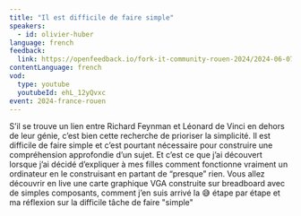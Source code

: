 ```yaml
---
title: "Il est difficile de faire simple"
speakers:
  - id: olivier-huber
language: french
feedback:
  link: https://openfeedback.io/fork-it-community-rouen-2024/2024-06-07/FnPOgXE8rht3dhgmlmTU
contentLanguage: french
vod:
  type: youtube
  youtubeId: ehL_12yQvxc
event: 2024-france-rouen
---
```


S’il se trouve un lien entre Richard Feynman et Léonard de Vinci en dehors de leur génie, c’est bien cette recherche de prioriser la simplicité.
Il est difficile de faire simple et c’est pourtant nécessaire pour construire une compréhension approfondie d’un sujet.
Et c’est ce que j’ai découvert lorsque j’ai décidé d’expliquer à mes filles comment fonctionne vraiment un ordinateur en le construisant en partant de “presque” rien.
Vous allez découvrir en live une carte graphique VGA construite sur breadboard avec de simples composants, comment j’en suis arrivé la 😅 étape par étape et ma réflexion sur la difficile tâche de faire "simple"
